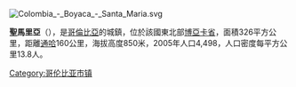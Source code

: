 [[Image:Colombia_-_Boyaca_-_Santa_Maria.svg|right]]
{{coord|3|00|N|75|42|W|display=title|region:CO_type:adm2nd_source:GNS-enwiki}}

'''聖馬里亞'''（{{lang-es|Santa María}}），是[[哥倫比亞|哥倫比亞]]的城鎮，位於該國東北部[[博亞卡省|博亞卡省]]，面積326平方公里，距離[[通哈|通哈]]160公里，海拔高度850米，2005年人口4,498，人口密度每平方公里13.8人。

{{Colombia-geo-stub}}
[[Category:哥伦比亚市镇|Category:哥伦比亚市镇]]